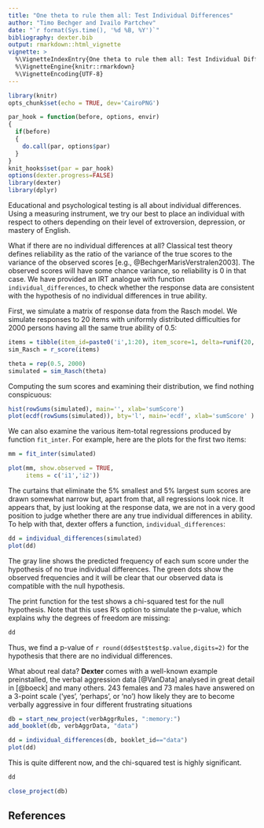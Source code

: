 ---
title: "One theta to rule them all: Test Individual Differences"
author: "Timo Bechger and Ivailo Partchev"
date: "`r format(Sys.time(), '%d %B, %Y')`"
bibliography: dexter.bib
output: rmarkdown::html_vignette
vignette: >
  %\VignetteIndexEntry{One theta to rule them all: Test Individual Differences}
  %\VignetteEngine{knitr::rmarkdown}
  %\VignetteEncoding{UTF-8}
---

<style>
img{ border:none;}
</style>

```{r setup, include=FALSE}
library(knitr)
opts_chunk$set(echo = TRUE, dev='CairoPNG')

par_hook = function(before, options, envir)
{
  if(before)
  {
    do.call(par, options$par)
  }
}
knit_hooks$set(par = par_hook)
options(dexter.progress=FALSE)
library(dexter)
library(dplyr)
```

Educational and psychological testing is all about individual differences. Using a measuring instrument, we try our best to place an individual with respect to others depending on their level of extroversion, depression, or mastery of English.

What if there are no individual differences at all? Classical test theory defines reliability as the ratio of the variance of the true scores to the variance of the observed scores [e.g., @BechgerMarisVerstralen2003]. The observed scores will have some chance variance, so reliability is 0 in that case. We have provided an IRT analogue with function `individual_differences`, to check whether the response data are consistent with the hypothesis of no individual differences in true ability.

First, we simulate a matrix of response data from the Rasch model. We simulate responses to 20 items with uniformly distributed difficulties for 2000 persons having all the same true ability of 0.5: 

```{r}
items = tibble(item_id=paste0('i',1:20), item_score=1, delta=runif(20, -2, 2))
sim_Rasch = r_score(items)

theta = rep(0.5, 2000)
simulated = sim_Rasch(theta)
```

Computing the sum scores and examining their distribution, we find nothing conspicuous:

```{r, fig.align='center', fig.width=7,par=list(mfrow=c(1,2))}
hist(rowSums(simulated), main='', xlab='sumScore')
plot(ecdf(rowSums(simulated)), bty='l', main='ecdf', xlab='sumScore' )
```

We can also examine the various item-total regressions produced by function `fit_inter`. For example, here are the plots for the first two items:

```{r, fig.align='center', fig.width=7,par=list(mfrow=c(1,2))}
mm = fit_inter(simulated)

plot(mm, show.observed = TRUE, 
     items = c('i1','i2'))
```

The curtains that eliminate the 5% smallest and 5% largest sum scores are drawn somewhat narrow but, apart from that, all regressions look nice. It appears that, by just looking at the response data, we are not in a very good position to judge whether there are any true individual differences in ability. To help with that, dexter offers a function, `individual_differences`:  

```{r, fig.align='center', fig.height=4, fig.width=4}
dd = individual_differences(simulated)
plot(dd)
```

The gray line shows the predicted frequency of each sum score under the hypothesis of no true individual differences. The green dots show the observed frequencies and it will be clear that our observed data is compatible with the null hypothesis. 

The print function for the test shows a chi-squared test for the null hypothesis. Note that this uses R's option to simulate the p-value, which explains why the degrees of freedom are missing:

```{r}
dd
```

Thus, we find a p-value of `r round(dd$est$test$p.value,digits=2)` for the hypothesis that there are no individual differences.

What about real data?  **Dexter** comes with a well-known example preinstalled, the verbal aggression data [@VanData] analysed in great detail in [@boeck] and many others. 243 females and 73 males have answered on a 3-point scale ('yes', 'perhaps', or 'no') how likely they are to become verbally aggressive in four different frustrating situations

```{r, fig.align='center', fig.height=4, fig.width=4,results='hide',message=FALSE}
db = start_new_project(verbAggrRules, ":memory:")
add_booklet(db, verbAggrData, "data")

dd = individual_differences(db, booklet_id=="data")
plot(dd)
```

This is quite different now, and the chi-squared test is highly significant.

```{r}
dd
```


```{r, include=FALSE}
close_project(db)
```

## References
